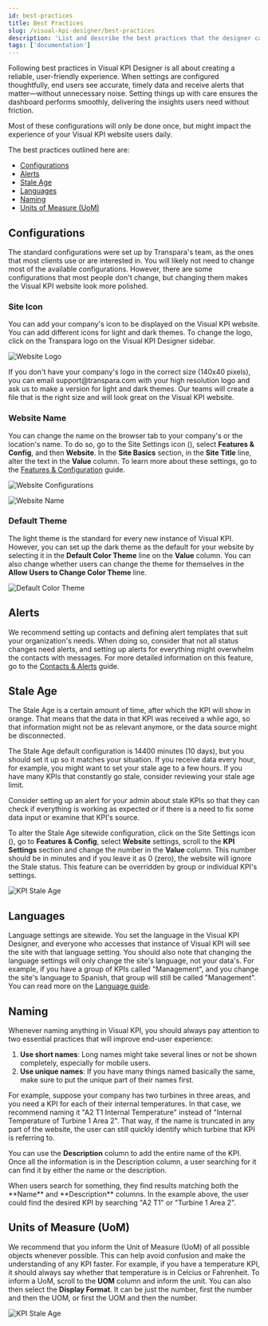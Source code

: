 ```yaml
---
id: best-practices
title: Best Practices
slug: /visual-kpi-designer/best-practices
description: 'List and describe the best practices that the designer can follow.'
tags: ['documentation']
---
```



Following best practices in Visual KPI Designer is all about creating a reliable, user-friendly experience. When settings are configured thoughtfully, end users see accurate, timely data and receive alerts that matter—without unnecessary noise. Setting things up with care ensures the dashboard performs smoothly, delivering the insights users need without friction.

<Callout type="tip" title="Do it Only Once">
Most of these configurations will only be done once, but might impact the experience of your Visual KPI website users daily.
</Callout>

The best practices outlined here are:

- [Configurations](#configurations)
- [Alerts](#alerts)
- [Stale Age](#stale-age)
- [Languages](#languages)
- [Naming](#naming)
- [Units of Measure (UoM)](#units-of-measure-uom)

## Configurations

The standard configurations were set up by Transpara's team, as the ones that most clients use or are interested in. You will likely not need to change most of the available configurations. However, there are some configurations that most people don't change, but changing them makes the Visual KPI website look more polished.

### Site Icon

You can add your company's icon to be displayed on the Visual KPI website. You can add different icons for light and dark themes. To change the logo, click on the Transpara logo on the Visual KPI Designer sidebar.

<Image
  src="media/designer/best-practices/best-practices-icon.png"
  alt="Website Logo"
/>

<Callout type="transpara" title="Logo Size">
If you don't have your company's logo in the correct size (140x40 pixels), you can email support@transpara.com with your high resolution logo and ask us to make a version for light and dark themes. Our teams will create a file that is the right size and will look great on the Visual KPI website.
</Callout>

### Website Name

You can change the name on the browser tab to your company's or the location's name. To do so, go to the Site Settings icon (<PngFont name='options28' />), select **Features & Config**, and then **Website**. In the **Site Basics** section, in the **Site Title** line, alter the text in the **Value** column. To learn more about these settings, go to the [Features & Configuration](/visual-kpi-designer/settings/features-config) guide.


<Image
  src="media/designer/best-practices/best-practices-features-config.png"
  alt="Website Configurations"
/>

<Image
  src="media/designer/best-practices/best-practices-site-title.png"
  alt="Website Name"
/>

### Default Theme

The light theme is the standard for every new instance of Visual KPI. However, you can set up the dark theme as the default for your website by selecting it in the **Default Color Theme** line on the **Value** column. You can also change whether users can change the theme for themselves in the **Allow Users to Change Color Theme** line.

<Image
  src="media/designer/best-practices/best-practices-default-color-theme.png"
  alt="Default Color Theme"
/>

## Alerts

We recommend setting up contacts and defining alert templates that suit your organization's needs. When doing so, consider that not all status changes need alerts, and setting up alerts for everything might overwhelm the contacts with messages. For more detailed information on this feature, go to the [Contacts & Alerts](/visual-kpi-designer/settings/contacts-alerts) guide.

## Stale Age

The Stale Age is a certain amount of time, after which the KPI will show in orange. That means that the data in that KPI was received a while ago, so that information might not be as relevant anymore, or the data source might be disconnected.

The Stale Age default configuration is 14400 minutes (10 days), but you should set it up so it matches your situation. If you receive data every hour, for example, you might want to set your stale age to a few hours. If you have many KPIs that constantly go stale, consider reviewing your stale age limit.

<Callout type="tip" title="Stale Age Alert">
Consider setting up an alert for your admin about stale KPIs so that they can check if everything is working as expected or if there is a need to fix some data input or examine that KPI's source.
</Callout>

To alter the Stale Age sitewide configuration, click on the Site Settings icon (<PngFont name='options28' />), go to **Features & Config**, select **Website** settings, scroll to the **KPI Settings** section and change the number in the **Value** column. This number should be in minutes and if you leave it as 0 (zero), the website will ignore the Stale status. This feature can be overridden by group or individual KPI's settings.

<Image
  src="media/designer/best-practices/best-practices-kpi-stale-age.png"
  alt="KPI Stale Age"
/>

## Languages

Language settings are sitewide. You set the language in the Visual KPI Designer, and everyone who accesses that instance of Visual KPI will see the site with that language setting. You should also note that changing the language settings will only change the site's language, not your data's. For example, if you have a group of KPIs called "Management", and you change the site's language to Spanish, that group will still be called "Management". You can read more on the [Language guide](/visual-kpi-designer/settings/advanced#language).

## Naming

Whenever naming anything in Visual KPI, you should always pay attention to two essential practices that will improve end-user experience:

1. **Use short names**: Long names might take several lines or not be shown completely, especially for mobile users.
2. **Use unique names**: If you have many things named basically the same, make sure to put the unique part of their names first.

For example, suppose your company has two turbines in three areas, and you need a KPI for each of their internal temperatures. In that case, we recommend naming it "A2 T1 Internal Temperature" instead of "Internal Temperature of Turbine 1 Area 2". That way, if the name is truncated in any part of the website, the user can still quickly identify which turbine that KPI is referring to.

You can use the **Description** column to add the entire name of the KPI. Once all the information is in the Description column, a user searching for it can find it by either the name or the description.

<Callout type="tip" title="Search">
When users search for something, they find results matching both the **Name** and **Description** columns. In the example above, the user could find the desired KPI by searching "A2 T1" or "Turbine 1 Area 2".
</Callout>

## Units of Measure (UoM)

We recommend that you inform the Unit of Measure (UoM) of all possible objects whenever possible. This can help avoid confusion and make the understanding of any KPI faster. For example, if you have a temperature KPI, it should always say whether that temperature is in Celcius or Fahrenheit. To inform a UoM, scroll to the **UOM** column and inform the unit. You can also then select the **Display Format**. It can be just the number, first the number and then the UOM, or first the UOM and then the number.

<Image
  src="media/designer/best-practices/best-practices-units-of-measurement.png"
  alt="KPI Stale Age"
/>